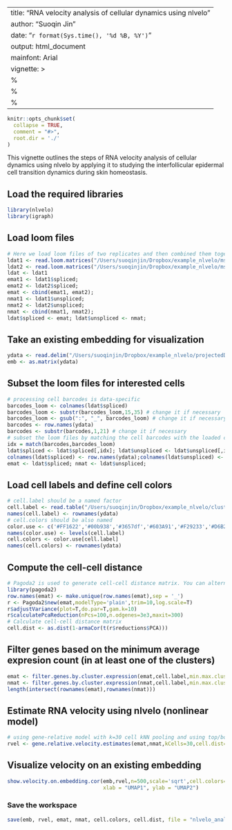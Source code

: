 
---
title: "RNA velocity analysis of cellular dynamics using nlvelo"
author: "Suoqin Jin"
date: "`r format(Sys.time(), '%d %B, %Y')`"
output: html_document
mainfont: Arial
vignette: >
  %\VignetteIndexEntry{RNA velocity analysis of cellular dynamics using nlvelo}
  %\VignetteEngine{knitr::rmarkdown}
  %\VignetteEncoding{UTF-8}
---

```r
knitr::opts_chunk$set(
  collapse = TRUE,
  comment = "#>",
  root.dir = './'
)
```


This vignette outlines the steps of RNA velocity analysis of cellular dynamics using nlvelo by applying it to studying the interfollicular epidermal cell transition dynamics during skin homeostasis. 


## Load the required libraries
```r
library(nlvelo)
library(igraph)
```

## Load loom files
```r
# Here we load loom files of two replicates and then combined them together
ldat1 <- read.loom.matrices("/Users/suoqinjin/Dropbox/example_nlvelo/ms_uw_1.loom")
ldat2 <- read.loom.matrices("/Users/suoqinjin/Dropbox/example_nlvelo/ms_uw_2.loom")
ldat <- ldat1
emat1 <- ldat1$spliced;
emat2 <- ldat2$spliced;
emat <- cbind(emat1, emat2);
nmat1 <- ldat1$unspliced;
nmat2 <- ldat2$unspliced;
nmat <- cbind(nmat1, nmat2);
ldat$spliced <- emat; ldat$unspliced <- nmat;
```

## Take an existing embedding for visualization
```r
ydata <- read.delim("/Users/suoqinjin/Dropbox/example_nlvelo/projectedData_ump_UW_IFE.txt", row.names = 1, header = T)
emb <- as.matrix(ydata)
```

## Subset the loom files for interested cells
```r
# processing cell barcodes is data-specific
barcodes_loom <- colnames(ldat$spliced)
barcodes_loom <- substr(barcodes_loom,15,35) # change it if necessary
barcodes_loom <- gsub(":", "_", barcodes_loom) # change it if necessary
barcodes <- row.names(ydata)
barcodes <- substr(barcodes,1,21) # change it if necessary
# subset the loom files by matching the cell barcodes with the loaded cell embedding
idx = match(barcodes,barcodes_loom)
ldat$spliced <- ldat$spliced[,idx]; ldat$unspliced <- ldat$unspliced[,idx];
colnames(ldat$spliced) <- row.names(ydata);colnames(ldat$unspliced) <- row.names(ydata);
emat <- ldat$spliced; nmat <- ldat$unspliced;
```

## Load cell labels and define cell colors
```r
# cell.label should be a named factor
cell.label <- read.table("/Users/suoqinjin/Dropbox/example_nlvelo/clusters_UW_IFE.txt",sep = '\t',row.names=1,header=T)$cluster
names(cell.label) <- rownames(ydata)
# cell.colors should be also named
color.use <- c('#FF1622','#00b938','#3657df','#603A91','#F29233','#D6B239')
names(color.use) <- levels(cell.label)
cell.colors <- color.use[cell.label]
names(cell.colors) <- rownames(ydata)
```

## Compute the cell-cell distance
```r
# Pagoda2 is used to generate cell-cell distance matrix. You can alternatively generate those using other tools, such as Seurat
library(pagoda2)
row.names(emat) <- make.unique(row.names(emat),sep = '_')
r <- Pagoda2$new(emat,modelType='plain',trim=10,log.scale=T)
r$adjustVariance(plot=T,do.par=T,gam.k=10)
r$calculatePcaReduction(nPcs=100,n.odgenes=3e3,maxit=300)
# Calculate cell-cell distance matrix
cell.dist <- as.dist(1-armaCor(t(r$reductions$PCA)))
```

## Filter genes based on the minimum average expresion count (in at least one of the clusters)
```r
emat <- filter.genes.by.cluster.expression(emat,cell.label,min.max.cluster.average = 0.1) # filtered emat matrix
nmat <- filter.genes.by.cluster.expression(nmat,cell.label,min.max.cluster.average = 0.05)
length(intersect(rownames(emat),rownames(nmat)))
```

## Estimate RNA velocity using nlvelo (nonlinear model)
```r
# using gene-relative model with k=30 cell kNN pooling and using top/bottom 2% quantiles for gamma fit:
rvel <- gene.relative.velocity.estimates(emat,nmat,kCells=30,cell.dist=cell.dist,fit.quantile=0.02)
```

## Visualize velocity on an existing embedding
```r
show.velocity.on.embedding.cor(emb,rvel,n=500,scale='sqrt',cell.colors=ac(cell.colors,alpha=0.8),cex=0.8,arrow.scale=3,show.grid.flow=TRUE,min.grid.cell.mass=0.5,grid.n=40,arrow.lwd=0.5,do.par=T,cell.border.alpha = 0.001,
                               xlab = "UMAP1", ylab = "UMAP2")
```

### Save the workspace
```r
save(emb, rvel, emat, nmat, cell.colors, cell.dist, file = "nlvelo_analysis_IFE.RData")
```

